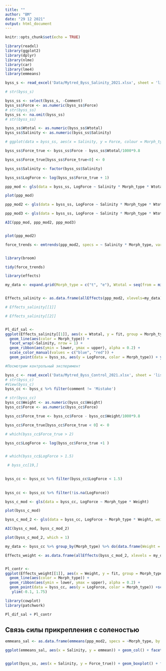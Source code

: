 ```yaml
---
title: ""
author: "ВМ"
date: "29 12 2021"
output: html_document
---
```


```r
knitr::opts_chunk$set(echo = TRUE)
```



```r
library(readxl)
library(ggplot2)
library(dplyr)
library(nlme)
library(car)
library(lme4)
library(emmeans)

```



```r

byss_s <- read_excel('Data/Mytred_Byss_Salinity_2021.xlsx', sheet = 'list1')

# str(byss_s)

byss_ss <- select(byss_s, -Comment)
byss_ss$Force <- as.numeric(byss_ss$Force)
# str(byss_ss)
byss_ss <- na.omit(byss_ss)
# str(byss_ss)

byss_ss$Wtotal <- as.numeric(byss_ss$Wtotal)
byss_ss$Salinity <- as.numeric(byss_ss$Salinity)

# ggplot(data = byss_ss, aes(x = Salinity, y = Force, colour = Morph_type)) + geom_boxplot()  + scale_color_manual(values = c('blue' , 'red'))

byss_ss$Force_true <- byss_ss$Force - byss_ss$Wtotal/1000*9.8 

byss_ss$Force_true[byss_ss$Force_true<0] <- 0


```


```r

byss_ss$Salinity <- factor(byss_ss$Salinity)

byss_ss$LogForce <- log(byss_ss$Force_true + 1)

ppp_mod <- gls(data = byss_ss, LogForce ~ Salinity * Morph_type * Wtotal)

plot(ppp_mod)

ppp_mod2 <- gls(data = byss_ss, LogForce ~ Salinity * Morph_type * Wtotal, weights = varComb(varExp(form = ~Wtotal), varIdent(form=~1|Morph_type)))

ppp_mod3 <- gls(data = byss_ss, LogForce ~ Salinity * Morph_type * Wtotal, weights = varComb(varExp(form = ~Wtotal|Morph_type), varIdent(form=~1|Morph_type)))

AIC(ppp_mod, ppp_mod2, ppp_mod3)


plot(ppp_mod2)
```

```r
force_trends <- emtrends(ppp_mod2, specs = ~ Salinity * Morph_type, var= "Wtotal", mode = "df.error")


library(broom)

tidy(force_trends)

```




```r
library(effects)

my_data <- expand.grid(Morph_type = c("t", "e"), Wtotal = seq(from = min(byss_ss$Wtotal), to = max(byss_ss$Wtotal), length.out = 10))


Effects_salinity <- as.data.frame(allEffects(ppp_mod2, xlevels=my_data))

# Effects_salinity[[1]]

# Effects_salinity[[2]]


Pl_dif_sal <-
ggplot(Effects_salinity[[1]], aes(x = Wtotal, y = fit, group = Morph_type)) + 
  geom_line(aes(color = Morph_type)) +
  facet_wrap(~Salinity, nrow = 1) + 
  geom_ribbon(aes(ymin = lower, ymax = upper), alpha = 0.2) + 
  scale_color_manual(values = c("blue", "red")) + 
  geom_point(data = byss_ss, aes(y = LogForce, color = Morph_type)) + ylab('Log(Сила прикрепления, Н)') + xlab('Масса мидии, г') + labs(color = 'Вид') + scale_x_continuous(breaks = c(12, 16, 20, 24)) + ylim(-0.1, 1.75)


```




```r
#Посмотрим контрольный эксперимент

byss_c <- read_excel('Data/Mytred_Byss_Control_2021.xlsx', sheet = 'list1')
# str(byss_c)
#View(byss_c)
byss_cc <- byss_c %>% filter(comment != 'Mistake')

# str(byss_cc)
byss_cc$Weight <- as.numeric(byss_cc$Weight)
byss_cc$Force <- as.numeric(byss_cc$Force)

byss_cc$Force_true <- byss_cc$Force - byss_cc$Weight/1000*9.8

byss_cc$Force_true[byss_cc$Force_true < 0] <- 0 

# which(byss_cc$Force_true > 2)

byss_cc$LogForce <- log(byss_cc$Force_true +1 )


# which(byss_cc$LogForce > 1.5)

 # byss_cc[19,]
 

byss_cc <- byss_cc %>% filter(byss_cc$LogForce < 1.5)
 
 
byss_cc <- byss_cc %>% filter(!is.na(LogForce))

byss_c_mod <- gls(data = byss_cc, LogForce ~ Morph_type * Weight)

plot(byss_c_mod)

byss_c_mod_2 <- gls(data = byss_cc, LogForce ~ Morph_type * Weight, weights = varComb(varExp(form = ~Weight), varIdent(form=~1|Morph_type)))

AIC(byss_c_mod, byss_c_mod_2)

plot(byss_c_mod_2, which = 1)
```


```r

my_data <- byss_cc %>% group_by(Morph_type) %>% do(data.frame(Weight = seq(min(.$Weight), max(.$Weight), length.out = 10)))

Effects_weight <- as.data.frame(allEffects(byss_c_mod_2, xlevels = my_data))


Pl_contr <- 
ggplot(Effects_weight[[1]], aes(x = Weight, y = fit, group = Morph_type)) + 
  geom_line(aes(color = Morph_type)) + 
  geom_ribbon(aes(ymin = lower, ymax = upper), alpha = 0.2) + 
  geom_point(data = byss_cc, aes(y = LogForce, color = Morph_type)) +scale_color_manual(values = c("blue", "red")) + ylab('Log(Сила прикрепления, Н)') + xlab('Масса мидии, г') + labs(color = 'Вид') +
   ylim(-0.1, 1.75)

```


```r
library(cowplot)
library(patchwork)

Pl_dif_sal + Pl_contr


```


## Связь силы прикрепления с соленостью


```r
emmeans_sal <- as.data.frame(emmeans(ppp_mod2, specs = ~Morph_type, by = "Salinity"))

ggplot(emmeans_sal, aes(x = Salinity, y = emmean)) + geom_col() + facet_wrap(~Morph_type)


ggplot(byss_ss, aes(x = Salinity, y = Force_true)) + geom_boxplot() + facet_wrap(~Morph_type)



```

